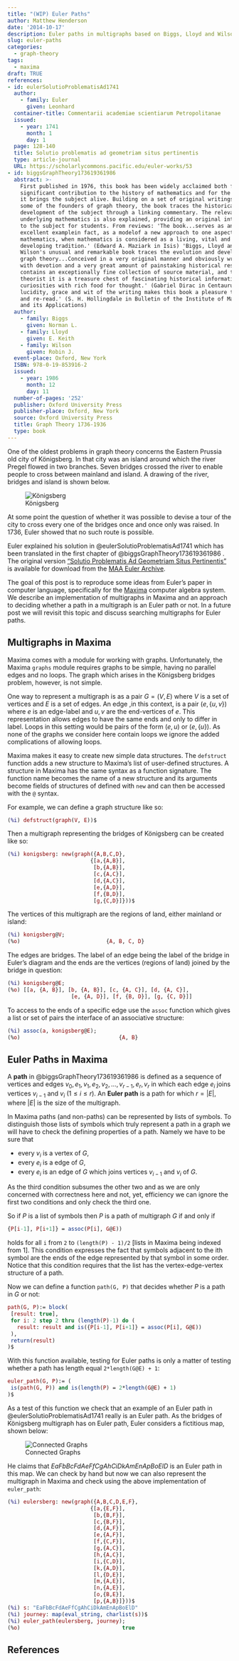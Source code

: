 ```yaml
---
title: "(WIP) Euler Paths"
author: Matthew Henderson
date: '2014-10-17'
description: Euler paths in multigraphs based on Biggs, Lloyd and Wilson.
slug: euler-paths
categories:
  - graph-theory
tags:
  - maxima
draft: TRUE
references:
- id: eulerSolutioProblematisAd1741
  author:
    - family: Euler
      given: Leonhard
  container-title: Commentarii academiae scientiarum Petropolitanae
  issued:
    - year: 1741
      month: 1
      day: 1
  page: 128-140
  title: Solutio problematis ad geometriam situs pertinentis
  type: article-journal
  URL: https://scholarlycommons.pacific.edu/euler-works/53
- id: biggsGraphTheory173619361986
  abstract: >-
    First published in 1976, this book has been widely acclaimed both for its
    significant contribution to the history of mathematics and for the way that
    it brings the subject alive. Building on a set of original writings from
    some of the founders of graph theory, the book traces the historical
    development of the subject through a linking commentary. The relevant
    underlying mathematics is also explained, providing an original introduction
    to the subject for students. From reviews: 'The book...serves as an
    excellent examplein fact, as a modelof a new approach to one aspect of
    mathematics, when mathematics is considered as a living, vital and
    developing tradition.' (Edward A. Maziark in Isis) 'Biggs, Lloyd and
    Wilson's unusual and remarkable book traces the evolution and development of
    graph theory...Conceived in a very original manner and obviously written
    with devotion and a very great amount of painstaking historical research, it
    contains an exceptionally fine collection of source material, and to a graph
    theorist it is a treasure chest of fascinating historical information and
    curiosities with rich food for thought.' (Gabriel Dirac in Centaurus) 'The
    lucidity, grace and wit of the writing makes this book a pleasure to read
    and re-read.' (S. H. Hollingdale in Bulletin of the Institute of Mathematics
    and its Applications)
  author:
    - family: Biggs
      given: Norman L.
    - family: Lloyd
      given: E. Keith
    - family: Wilson
      given: Robin J.
  event-place: Oxford, New York
  ISBN: 978-0-19-853916-2
  issued:
    - year: 1986
      month: 12
      day: 11
  number-of-pages: '252'
  publisher: Oxford University Press
  publisher-place: Oxford, New York
  source: Oxford University Press
  title: Graph Theory 1736-1936
  type: book
---
```


One of the oldest problems in graph theory concerns the Eastern Prussia old
city of Königsberg. In that city was an island around which the river Pregel
flowed in two branches. Seven bridges crossed the river to enable people to
cross between mainland and island. A drawing of the river, bridges and island
is shown below.

![Königsberg](figure/konigsberg.png)

At some point the question of whether it was possible to devise a tour
of the city to cross every one of the bridges once and once only was
raised. In 1736, Euler showed that no such route is possible.

Euler explained his solution in
@eulerSolutioProblematisAd1741
which has been translated in
the first chapter of
@biggsGraphTheory173619361986
.
The original version
["Solutio Problematis Ad Geometriam Situs Pertinentis"](http://eulerarchive.maa.org/docs/originals/E053.pdf)
is available for
download from the
[MAA Euler Archive](http://eulerarchive.maa.org/).

The goal of this post is to reproduce some ideas from Euler's paper in computer
language, specifically for the
[Maxima](https://maxima.sourceforge.io/)
computer algebra system. We
describe an implementation of multigraphs in Maxima and an approach to deciding
whether a path in a multigraph is an Euler path or not. In a future post we
will revisit this topic and discuss searching multigraphs for Euler paths.

Multigraphs in Maxima
---------------------

Maxima comes with a module for working with graphs. Unfortunately, the
Maxima `graphs` module requires graphs to be simple, having no parallel edges
and no loops. The graph which arises in the Königsberg bridges problem,
however, is not simple.

One way to represent a multigraph is as a pair $G = (V, E)$ where $V$ is a
set of vertices and $E$ is a set of edges. An edge ,in this context, is a
pair $(e, \{u, v\})$ where $e$ is an edge-label and $u, v$ are the
end-vertices of $e$. This representation allows edges to have the same ends
and only to differ in label. Loops in this setting would be pairs of the form
$(e, u)$ or $(e, \{u\})$. As none of the graphs we consider here contain
loops we ignore the added complications of allowing loops.

Maxima makes it easy to create new simple data structures. The `defstruct`
function adds a new structure to Maxima's list of user-defined structures. A
structure in Maxima has the same syntax as a function signature. The function
name becomes the name of a new structure and its arguments become fields of
structures of defined with `new`  and can then be accessed with the `@` syntax.

For example, we can define a graph structure like so:

```maxima
(%i) defstruct(graph(V, E))$
```
  
Then a multigraph representing the bridges of Königsberg can be created like
so:

```maxima
(%i) konigsberg: new(graph({A,B,C,D},
                          {[a,{A,B}],
                           [b,{A,B}],
                           [c,{A,C}],
                           [d,{A,C}],
                           [e,{A,D}],
                           [f,{B,D}],
                           [g,{C,D}]}))$
```

The vertices of this multigraph are the regions of land, either mainland or
island:

```maxima
(%i) konigsberg@V;
(%o)                           {A, B, C, D}
```

The edges are bridges. The label of an edge being the label of the bridge in
Euler's diagram and the ends are the vertices (regions of land) joined by the
bridge in question:

```maxima
(%i) konigsberg@E;
(%o) [[a, {A, B}], [b, {A, B}], [c, {A, C}], [d, {A, C}],
                    [e, {A, D}], [f, {B, D}], [g, {C, D}]]
```

To access to the ends of a specific edge use the `assoc` function which gives
a list or set of pairs the interface of an associative structure:

```maxima
(%i) assoc(a, konigsberg@E);
(%o)                               {A, B}
```

Euler Paths in Maxima
---------------------

A **path** in
@biggsGraphTheory173619361986
is defined as a sequence of vertices
and edges $v_{0},e_{1},v_{1},e_{2},v_{2},\ldots,v_{r-1},e_{r},v_{r}$ in which
each edge $e_{i}$ joins vertices $v_{i-1}$ and $v_{i}$ $(1\leq i\leq r)$.
An **Euler path** is a path for which $r = |E|$, where $|E|$ is the size of
the multigraph.

In Maxima paths (and non-paths) can be represented by lists of symbols. To
distinguish those lists of symbols which truly represent a path in a graph we
will have to check the defining properties of a path. Namely we have to be sure
that

* every $v_{i}$ is a vertex of $G$,
* every $e_{i}$ is a edge of $G$,
* every $e_{i}$ is an edge of $G$ which joins vertices $v_{i-1}$ and
  $v_{i}$ of $G$.

As the third condition subsumes the other two and as we are only concerned with
correctness here and not, yet, efficiency we can ignore the first two conditions
and only check the third one.

So if $P$ is a list of symbols then $P$ is a path of multigraph $G$ if
and only if

```maxima
{P[i-1], P[i+1]} = assoc(P[i], G@E))
```

holds for all `i` from `2` to `(length(P) - 1)/2` [lists in Maxima being indexed
from 1]. This condition expresses the fact that symbols adjacent to the ith
symbol are the ends of the edge represented by that symbol in some order. Notice
that this condition requires that the list has the vertex-edge-vertex structure
of a path.

Now we can define a function `path(G, P)` that decides whether $P$ is a path
in $G$ or not:

```maxima
path(G, P):= block(
 [result: true],
 for i: 2 step 2 thru (length(P)-1) do (
   result: result and is({P[i-1], P[i+1]} = assoc(P[i], G@E))
 ),
 return(result)
)$
```

With this function available, testing for Euler paths is only a matter of
testing whether a path has length equal `2*length(G@E) + 1`:

```maxima
euler_path(G, P):= (
 is(path(G, P)) and is(length(P) = 2*length(G@E) + 1)
)$
```

As a test of this function we check that an example of an Euler path in
@eulerSolutioProblematisAd1741
really is an Euler path. As the bridges of Königsberg
multigraph has on Euler path, Euler considers a fictitious map, shown below:

![Connected Graphs](figure/eulersberg.png)

He claims that $EaFbBcFdAeFfCgAhCiDkAmEnApBoElD$ is an Euler path in this map.
We can check by hand but now we can also represent the multigraph in Maxima and
check using the above implementation of `euler_path`:

```maxima
(%i) eulersberg: new(graph({A,B,C,D,E,F},
                          {[a,{E,F}],
                           [b,{B,F}],
                           [c,{B,F}],
                           [d,{A,F}],
                           [e,{A,F}],
                           [f,{C,F}],
                           [g,{A,C}],
                           [h,{A,C}],
                           [i,{C,D}],
                           [k,{A,D}],
                           [l,{D,E}],
                           [m,{A,E}],
                           [n,{A,E}],
                           [o,{B,E}],
                           [p,{A,B}]}))$
(%i) s: "EaFbBcFdAeFfCgAhCiDkAmEnApBoElD"
(%i) journey: map(eval_string, charlist(s))$
(%i) euler_path(eulersberg, journey);
(%o)                                true
```

References
----------
